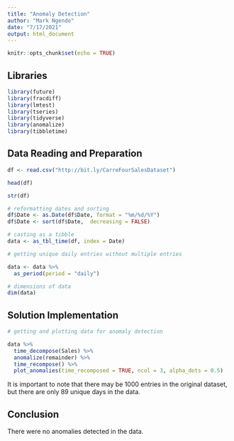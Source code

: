 ---
title: "Anomaly Detection"
author: "Mark Ngendo"
date: "7/17/2021"
output: html_document
---

```{r setup, include=FALSE}
knitr::opts_chunk$set(echo = TRUE)
```


## Libraries
```{r}
library(future)
library(fracdiff)
library(lmtest)
library(tseries)
library(tidyverse)
library(anomalize)
library(tibbletime)
```


## Data Reading and Preparation
```{r}
df <- read.csv("http://bit.ly/CarreFourSalesDataset")
```

```{r preiviewing the dataset}

head(df)
```

```{r structure of data}
str(df)
```
```{r recasting as tibble and dates as dates}
# reformatting dates and sorting
df$Date <- as.Date(df$Date, format = "%m/%d/%Y")
df$Date <- sort(df$Date,  decreasing = FALSE)

# casting as a tibble
data <- as_tbl_time(df, index = Date)

# getting unique daily entries without multiple entries

data <- data %>%
  as_period(period = "daily")

# dimensions of data
dim(data)

```
## Solution Implementation

```{r without multiple entries in a single day}
# getting and plotting data for anomaly detection

data %>%
  time_decompose(Sales) %>%
  anomalize(remainder) %>%
  time_recompose() %>%
  plot_anomalies(time_recomposed = TRUE, ncol = 3, alpha_dots = 0.5)
```

It is important to note that there may be 1000 entries in the original dataset, but there are only 89 unique days in the data.


## Conclusion

There were no anomalies detected in the data.